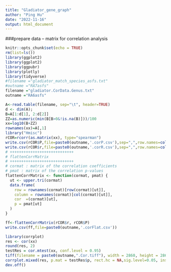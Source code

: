 ---
title: "Gladiator_gene_graph"
author: "Ping Hu"
date: "2022-11-16"
output: html_document
---
###prepare data -- matrix for correlation analysis
```{r 1setup, include=FALSE}
knitr::opts_chunk$set(echo = TRUE)
rm(list=ls())
library(ggplot2)
library(ggplot2)
library(ggpubr)
library(plotly)
library(tidyverse)
#filename ="gladiator_match_species_asfs.txt"
#outname ="RA7asfs"
filename ="gladiator.CorData.Genus.txt"
outname ="RA6asfs"

A<-read.table(filename, sep="\t", header=TRUE)
d <- dim(A);
B=A[1:d[1], 2:d[2]]
ZZ=as.numeric(min(B[B>0&!is.na(B)]))/100
xx=log10(B+ZZ)
rownames(xx)=A[,1]
library("Hmisc")
rCOR=rcorr(as.matrix(xx), type="spearman")
write.csv(rCOR$P,file=paste0(outname,'.corP.csv'),sep=",",row.names=colnames(xx), col.names = colnames(xx))
write.csv(rCOR$r,file=paste0(outname,'.corR.csv'),sep=",",row.names=colnames(xx), col.names = colnames(xx))
# ++++++++++++++++++++++++++++
# flattenCorrMatrix
# ++++++++++++++++++++++++++++
# cormat : matrix of the correlation coefficients
# pmat : matrix of the correlation p-values
flattenCorrMatrix <- function(cormat, pmat) {
  ut <- upper.tri(cormat)
  data.frame(
    row = rownames(cormat)[row(cormat)[ut]],
    column = rownames(cormat)[col(cormat)[ut]],
    cor  =(cormat)[ut],
    p = pmat[ut]
  )
}

ff<-flattenCorrMatrix(rCOR$r, rCOR$P)
write.csv(ff,file=paste0(outname,'.corFlat.csv'))
```


```{r 2graph echo=FALSE}
library(corrplot)
res <- cor(xx)
round(res, 2)
testRes = cor.mtest(xx, conf.level = 0.95)
tiff(filename = paste0(outname,".Cor.tiff"), width = 2860, height = 2860, res=300)
corrplot.mixed(res, p.mat = testRes$p, rect.hc = NA,sig.level=0.05, insig = "blank",  order="original",diag = "u",  upper = "ellipse", lower.col = "black",  number.cex = 0.7, tl.pos = "lt", tl.col = "black")
dev.off()

```
